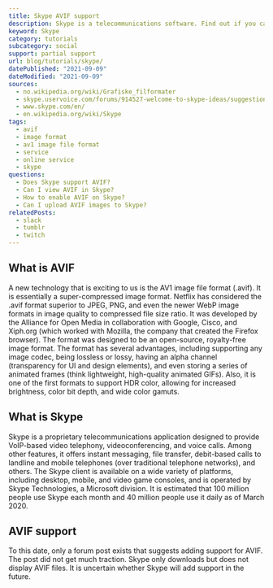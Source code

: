 ```yaml
---
title: Skype AVIF support
description: Skype is a telecommunications software. Find out if you can use AVIF images in the chat.
keyword: Skype
category: tutorials
subcategory: social
support: partial support
url: blog/tutorials/skype/
datePublished: "2021-09-09"
dateModified: "2021-09-09"
sources:
  - no.wikipedia.org/wiki/Grafiske_filformater
  - skype.uservoice.com/forums/914527-welcome-to-skype-ideas/suggestions/41750590-avif
  - www.skype.com/en/
  - en.wikipedia.org/wiki/Skype
tags:
  - avif
  - image format
  - av1 image file format
  - service
  - online service
  - skype
questions:
  - Does Skype support AVIF?
  - Can I view AVIF in Skype?
  - How to enable AVIF on Skype?
  - Can I upload AVIF images to Skype?
relatedPosts:
  - slack
  - tumblr
  - twitch
---
```


## What is AVIF

A new technology that is exciting to us is the AV1 image file format (.avif). It is essentially a super-compressed image format. Netflix has considered the .avif format superior to JPEG, PNG, and even the newer WebP image formats in image quality to compressed file size ratio. It was developed by the Alliance for Open Media in collaboration with Google, Cisco, and Xiph.org (which worked with Mozilla, the company that created the Firefox browser). The format was designed to be an open-source, royalty-free image format. The format has several advantages, including supporting any image codec, being lossless or lossy, having an alpha channel (transparency for UI and design elements), and even storing a series of animated frames (think lightweight, high-quality animated GIFs). Also, it is one of the first formats to support HDR color, allowing for increased brightness, color bit depth, and wide color gamuts.

## What is Skype

Skype is a proprietary telecommunications application designed to provide VoIP-based video telephony, videoconferencing, and voice calls. Among other features, it offers instant messaging, file transfer, debit-based calls to landline and mobile telephones (over traditional telephone networks), and others. The Skype client is available on a wide variety of platforms, including desktop, mobile, and video game consoles, and is operated by Skype Technologies, a Microsoft division. It is estimated that 100 million people use Skype each month and 40 million people use it daily as of March 2020.

## AVIF support

To this date, only a forum post exists that suggests adding support for AVIF. The post did not get much traction. Skype only downloads but does not display AVIF files. It is uncertain whether Skype will add support in the future.
